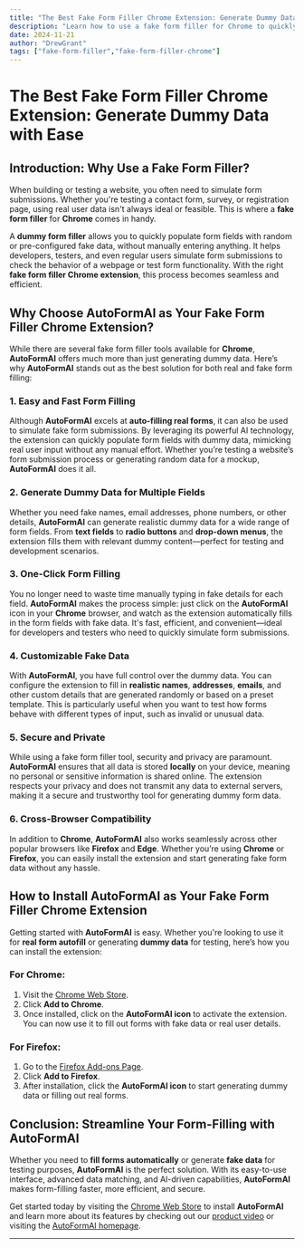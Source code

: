 ```yaml
---
title: "The Best Fake Form Filler Chrome Extension: Generate Dummy Data with Ease"
description: "Learn how to use a fake form filler for Chrome to quickly generate dummy form data. Discover how AutoFormAI can help you simulate form submissions and test your websites effectively."
date: 2024-11-21
author: "DrewGrant"
tags: ["fake-form-filler","fake-form-filler-chrome"]
---
```


# The Best Fake Form Filler Chrome Extension: Generate Dummy Data with Ease

## Introduction: Why Use a Fake Form Filler?

When building or testing a website, you often need to simulate form submissions. Whether you're testing a contact form, survey, or registration page, using real user data isn't always ideal or feasible. This is where a **fake form filler** for **Chrome** comes in handy.

A **dummy form filler** allows you to quickly populate form fields with random or pre-configured fake data, without manually entering anything. It helps developers, testers, and even regular users simulate form submissions to check the behavior of a webpage or test form functionality. With the right **fake form filler Chrome extension**, this process becomes seamless and efficient.

## Why Choose AutoFormAI as Your Fake Form Filler Chrome Extension?

While there are several fake form filler tools available for **Chrome**, **AutoFormAI** offers much more than just generating dummy data. Here’s why **AutoFormAI** stands out as the best solution for both real and fake form filling:

### 1. **Easy and Fast Form Filling**

Although **AutoFormAI** excels at **auto-filling real forms**, it can also be used to simulate fake form submissions. By leveraging its powerful AI technology, the extension can quickly populate form fields with dummy data, mimicking real user input without any manual effort. Whether you’re testing a website’s form submission process or generating random data for a mockup, **AutoFormAI** does it all.

### 2. **Generate Dummy Data for Multiple Fields**

Whether you need fake names, email addresses, phone numbers, or other details, **AutoFormAI** can generate realistic dummy data for a wide range of form fields. From **text fields** to **radio buttons** and **drop-down menus**, the extension fills them with relevant dummy content—perfect for testing and development scenarios.

### 3. **One-Click Form Filling**

You no longer need to waste time manually typing in fake details for each field. **AutoFormAI** makes the process simple: just click on the **AutoFormAI** icon in your **Chrome** browser, and watch as the extension automatically fills in the form fields with fake data. It's fast, efficient, and convenient—ideal for developers and testers who need to quickly simulate form submissions.

### 4. **Customizable Fake Data**

With **AutoFormAI**, you have full control over the dummy data. You can configure the extension to fill in **realistic names**, **addresses**, **emails**, and other custom details that are generated randomly or based on a preset template. This is particularly useful when you want to test how forms behave with different types of input, such as invalid or unusual data.

### 5. **Secure and Private**

While using a fake form filler tool, security and privacy are paramount. **AutoFormAI** ensures that all data is stored **locally** on your device, meaning no personal or sensitive information is shared online. The extension respects your privacy and does not transmit any data to external servers, making it a secure and trustworthy tool for generating dummy form data.

### 6. **Cross-Browser Compatibility**

In addition to **Chrome**, **AutoFormAI** also works seamlessly across other popular browsers like **Firefox** and **Edge**. Whether you’re using **Chrome** or **Firefox**, you can easily install the extension and start generating fake form data without any hassle.

## How to Install AutoFormAI as Your Fake Form Filler Chrome Extension

Getting started with **AutoFormAI** is easy. Whether you're looking to use it for **real form autofill** or generating **dummy data** for testing, here’s how you can install the extension:

### For Chrome:
1. Visit the [Chrome Web Store](https://chromewebstore.google.com/detail/autoformai/lfikjlhmofcmjbimgjjnafdeljkfhpej).
2. Click **Add to Chrome**.
3. Once installed, click on the **AutoFormAI icon** to activate the extension. You can now use it to fill out forms with fake data or real user details.

### For Firefox:
1. Go to the [Firefox Add-ons Page](https://addons.mozilla.org/en-US/firefox/addon/autoformai/).
2. Click **Add to Firefox**.
3. After installation, click the **AutoFormAI icon** to start generating dummy data or filling out real forms.

## Conclusion: Streamline Your Form-Filling with AutoFormAI

Whether you need to **fill forms automatically** or generate **fake data** for testing purposes, **AutoFormAI** is the perfect solution. With its easy-to-use interface, advanced data matching, and AI-driven capabilities, **AutoFormAI** makes form-filling faster, more efficient, and secure.

Get started today by visiting the [Chrome Web Store](https://chromewebstore.google.com/detail/autoformai/lfikjlhmofcmjbimgjjnafdeljkfhpej) to install **AutoFormAI** and learn more about its features by checking out our [product video](https://youtu.be/S-Yt7lTtXuQ) or visiting the [AutoFormAI homepage](https://autoformai.floxai.top/).

---
